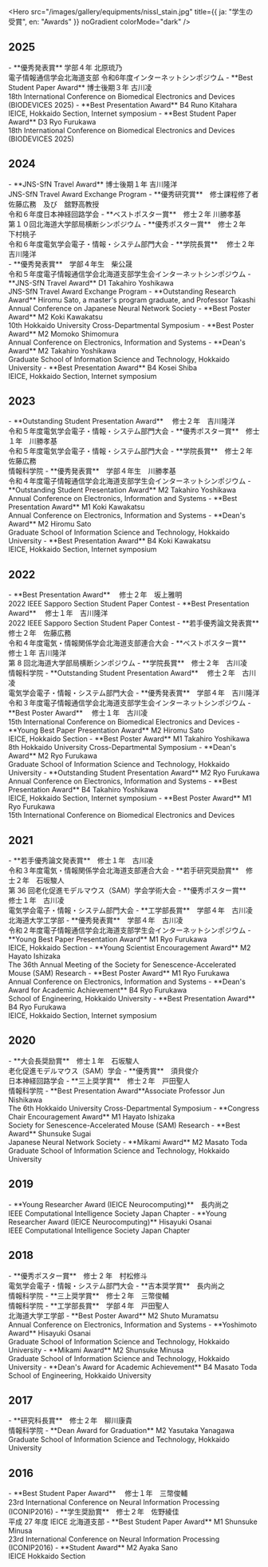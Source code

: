 <Hero
  src="/images/gallery/equipments/nissl_stain.jpg"
  title={{ ja: "学生の受賞", en: "Awards" }}
  noGradient
  colorMode="dark"
/>

## 2025

<Ja>
- **優秀発表賞** 学部４年 北原琉乃<br />
  電子情報通信学会北海道支部 令和6年度インターネットシンポジウム
- **Best Student Paper Award** 博士後期３年 古川凌<br />
  18th International Conference on Biomedical Electronics and Devices (BIODEVICES 2025)

</Ja>

<En>
- **Best Presentation Award** B4 Runo Kitahara<br />
IEICE, Hokkaido Section, Internet symposium
- **Best Student Paper Award** D3 Ryo Furukawa<br />
  18th International Conference on Biomedical Electronics and Devices (BIODEVICES 2025)

</En>

## 2024

<Ja>
- **JNS-SfN Travel Award** 博士後期１年 吉川隆洋<br />
  JNS-SfN Travel Award Exchange Program
- **優秀研究賞**　修士課程修了者 佐藤広務　及び　舘野高教授<br />
  令和６年度日本神経回路学会
- **ベストポスター賞**　修士２年 川勝孝基<br />
  第１０回北海道大学部局横断シンポジウム
- **優秀ポスター賞**　修士２年　下村桃子<br />
  令和６年度電気学会電子・情報・システム部門大会
- **学院長賞** 　修士２年　吉川隆洋<br />
- **優秀発表賞**　学部４年生　柴公晟<br />
  令和５年度電子情報通信学会北海道支部学生会インターネットシンポジウム

</Ja>

<En>
- **JNS-SfN Travel Award** D1 Takahiro Yoshikawa<br />
  JNS-SfN Travel Award Exchange Program 
- **Outstanding Research Award** Hiromu Sato, a master's program graduate, and Professor Takashi <br />
  Annual Conference on Japanese Neural Network Society 
- **Best Poster Award** M2 Koki Kawakatsu<br />
  10th Hokkaido University Cross-Departmental Symposium 
- **Best Poster Award** M2 Momoko Shimomura<br />
  Annual Conference on Electronics, Information and Systems 
- **Dean's Award** M2 Takahiro Yoshikawa<br />
  Graduate School of Information Science and Technology, Hokkaido University 
- **Best Presentation Award** B4 Kosei Shiba<br />
  IEICE, Hokkaido Section, Internet symposium

</En>

## 2023

<Ja>
- **Outstanding Student Presentation Award** 　修士２年　吉川隆洋<br />
  令和５年度電気学会電子・情報・システム部門大会
- **優秀ポスター賞**　修士１年　川勝孝基<br />
  令和５年度電気学会電子・情報・システム部門大会
- **学院長賞**　修士２年　佐藤広務<br />
  情報科学院
- **優秀発表賞**　学部４年生　川勝孝基<br />
  令和４年度電子情報通信学会北海道支部学生会インターネットシンポジウム

</Ja>

<En>
- **Outstanding Student Presentation Award** M2 Takahiro Yoshikawa<br />
  Annual Conference on Electronics, Information and Systems
- **Best Presentation Award** M1 Koki Kawakatsu<br />
  Annual Conference on Electronics, Information and Systems
- **Dean's Award** M2 Hiromu Sato<br />
  Graduate School of Information Science and Technology, Hokkaido University
- **Best Presentation Award** B4 Koki Kawakatsu<br />
  IEICE, Hokkaido Section, Internet symposium

</En>

## 2022

<Ja>
- **Best Presentation Award** 　修士２年　坂上雅明<br />
  2022 IEEE Sapporo Section Student Paper Contest
- **Best Presentation Award** 　修士１年　吉川隆洋<br />
  2022 IEEE Sapporo Section Student Paper Contest
- **若手優秀論文発表賞**　修士２年　佐藤広務<br />
  令和４年度電気・情報関係学会北海道支部連合大会
- **ベストポスター賞**　修士１年 吉川隆洋<br />
  第 8 回北海道大学部局横断シンポジウム
- **学院長賞**　修士２年　古川凌<br />
  情報科学院
- **Outstanding Student Presentation Award** 　修士２年　古川凌<br />
  電気学会電子・情報・システム部門大会
- **優秀発表賞**　学部４年　吉川隆洋<br />
  令和３年度電子情報通信学会北海道支部学生会インターネットシンポジウム
- **Best Poster Award** 　修士１年　古川凌<br />
  15th International Conference on Biomedical Electronics and Devices

</Ja>

<En>
- **Young Best Paper Presentation Award** M2 Hiromu Sato<br />
  IEICE, Hokkaido Section
- **Best Poster Award** M1 Takahiro Yoshikawa<br />
  8th Hokkaido University Cross-Departmental Symposium
- **Dean's Award** M2 Ryo Furukawa<br />
  Graduate School of Information Science and Technology, Hokkaido University
- **Outstanding Student Presentation Award** M2 Ryo Furukawa<br />
  Annual Conference on Electronics, Information and Systems
- **Best Presentation Award** B4 Takahiro Yoshikawa<br />
  IEICE, Hokkaido Section, Internet symposium
- **Best Poster Award** M1 Ryo Furukawa<br />
  15th International Conference on Biomedical Electronics and Devices

</En>

## 2021

<Ja>
- **若手優秀論文発表賞**　修士１年　古川凌<br />
  令和３年度電気・情報関係学会北海道支部連合大会
- **若手研究奨励賞**　修士２年　石坂駿人<br />
  第 36 回老化促進モデルマウス（SAM）学会学術大会
- **優秀ポスター賞**　修士１年　古川凌<br />
  電気学会電子・情報・システム部門大会
- **工学部長賞**　学部４年　古川凌<br />
  北海道大学工学部
- **優秀発表賞**　学部４年　古川凌<br />
  令和２年度電子情報通信学会北海道支部学生会インターネットシンポジウム

</Ja>

<En>
- **Young Best Paper Presentation Award** M1 Ryo Furukawa<br />
  IEICE, Hokkaido Section
- **Young Scientist Encouragement Award** M2 Hayato Ishizaka<br />
  The 36th Annual Meeting of the Society for Senescence-Accelerated Mouse (SAM) Research
- **Best Poster Award** M1 Ryo Furukawa<br />
  Annual Conference on Electronics, Information and Systems
- **Dean's Award for Academic Achievement** B4 Ryo Furukawa<br />
  School of Engineering, Hokkaido University
- **Best Presentation Award** B4 Ryo Furukawa<br />
  IEICE, Hokkaido Section, Internet symposium

</En>

## 2020

<Ja>
- **大会長奨励賞**　修士１年　石坂駿人<br />
  老化促進モデルマウス（SAM）学会
- **優秀賞**　須貝俊介<br />
  日本神経回路学会
- **三上奨学賞**　修士２年　戸田聖人<br />
  情報科学院

</Ja>

<En>
- **Best Presentation Award**Associate Professor Jun Nishikawa<br />
  The 6th Hokkaido University Cross-Departmental Symposium
- **Congress Chair Encouragement Award** M1 Hayato Ishizaka<br />
  Society for Senescence-Accelerated Mouse (SAM) Research
- **Best Award** Shunsuke Sugai<br />
  Japanese Neural Network Society
- **Mikami Award** M2 Masato Toda<br />
  Graduate School of Information Science and Technology, Hokkaido University

</En>

## 2019

<Ja>
- **Young Researcher Award (IEICE Neurocomputing)**　長内尚之<br />
  IEEE Computational Intelligence Society Japan Chapter

</Ja>

<En>
- **Young Researcher Award (IEICE Neurocomputing)** Hisayuki Osanai<br />
  IEEE Computational Intelligence Society Japan Chapter

</En>

## 2018

<Ja>
- **優秀ポスター賞**　修士 2 年　村松修斗<br />
  電気学会電子・情報・システム部門大会
- **吉本奨学賞**　長内尚之<br />
  情報科学院
- **三上奨学賞**　修士２年　三幣俊輔<br />
  情報科学院
- **工学部長賞**　学部４年　戸田聖人<br />
  北海道大学工学部

</Ja>

<En>
- **Best Poster Award** M2 Shuto Muramatsu<br />
  Annual Conference on Electronics, Information and Systems
- **Yoshimoto Award** Hisayuki Osanai<br />
  Graduate School of Information Science and Technology, Hokkaido University
- **Mikami Award** M2 Shunsuke Minusa<br />
  Graduate School of Information Science and Technology, Hokkaido University
- **Dean's Award for Academic Achievement** B4 Masato Toda<br />
  School of Engineering, Hokkaido University

</En>

## 2017

<Ja>
- **研究科長賞**　修士２年　柳川康貴<br />
  情報科学院

</Ja>

<En>
- **Dean Award for Graduation** M2 Yasutaka Yanagawa<br />
  Graduate School of Information Science and Technology, Hokkaido University

</En>

## 2016

<Ja>
- **Best Student Paper Award** 　修士１年　三幣俊輔<br />
  23rd International Conference on Neural Information Processing (ICONIP2016)
- **学生奨励賞**　修士２年　佐野綾佳<br />
  平成 27 年度 IEICE 北海道支部

</Ja>

<En>
- **Best Student Paper Award** M1 Shunsuke Minusa<br />
  23rd International Conference on Neural Information Processing (ICONIP2016)
- **Student Award** M2 Ayaka Sano<br />
  IEICE Hokkaido Section

</En>
